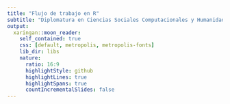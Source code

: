 ```yaml
---
title: "Flujo de trabajo en R"
subtitle: "Diplomatura en Ciencias Sociales Computacionales y Humanidades Digitales"
output:
  xaringan::moon_reader:
    self_contained: true
    css: [default, metropolis, metropolis-fonts]
    lib_dir: libs
    nature:
      ratio: 16:9
      highlightStyle: github
      highlightLines: true
      highlightSpans: true
      countIncrementalSlides: false
---
```



<style type="text/css">

.remark-slide-content {
    font-size: 25px;
    padding: 1em 1em 1em 1em;
}

```css

.remark-code{
  line-height: 1.5; font-size: 80%
}

@media print {
  .has-continuation {
    display: block;
  }
}
```


```r
##~~~~~~~~~~~~~~~~~~~~~~~~~~~~~~~~~~~~~~~~~~~~~~~~~~~~~~~~~~~~~~~~~~~~~~~~~~~~~~
##                                  PIZARRA                                 ----
##~~~~~~~~~~~~~~~~~~~~~~~~~~~~~~~~~~~~~~~~~~~~~~~~~~~~~~~~~~~~~~~~~~~~~~~~~~~~~~
xaringanExtra::use_scribble()
```


```r
##~~~~~~~~~~~~~~~~~~~~~~~~~~~~~~~~~~~~~~~~~~~~~~~~~~~~~~~~~~~~~~~~~~~~~~~~~~~~~~
##                                  cLIPBOARD                               ----
##~~~~~~~~~~~~~~~~~~~~~~~~~~~~~~~~~~~~~~~~~~~~~~~~~~~~~~~~~~~~~~~~~~~~~~~~~~~~~~
htmltools::tagList(
  xaringanExtra::use_clipboard(
    button_text = "<i class=\"fa fa-Copiar código\"></i>",
    success_text = "<i class=\"fa fa-check\" style=\"color: #90BE6D\"></i>",
    error_text = "<i class=\"fa fa-times-circle\" style=\"color: #F94144\"></i>"
  ),
  rmarkdown::html_dependency_font_awesome()
)
```


```r
##~~~~~~~~~~~~~~~~~~~~~~~~~~~~~~~~~~~~~~~~~~~~~~~~~~~~~~~~~~~~~~~~~~~~~~~~~~~~~~
##                          PRESENTACION VS RSTUDIO                         ----
##~~~~~~~~~~~~~~~~~~~~~~~~~~~~~~~~~~~~~~~~~~~~~~~~~~~~~~~~~~~~~~~~~~~~~~~~~~~~~~
xaringanExtra::use_fit_screen()
```


```r
##~~~~~~~~~~~~~~~~~~~~~~~~~~~~~~~~~~~~~~~~~~~~~~~~~~~~~~~~~~~~~~~~~~~~~~~~~~~~~~
##                          ESTILOS EXTRA -RESALTADO-                       ----
##~~~~~~~~~~~~~~~~~~~~~~~~~~~~~~~~~~~~~~~~~~~~~~~~~~~~~~~~~~~~~~~~~~~~~~~~~~~~~~
xaringanExtra::use_extra_styles(
  hover_code_line = TRUE,         #<<
  mute_unhighlighted_code = TRUE  #<<
)
```

```r

library(flipbookr)
library(tidyverse)
library(openxlsx)
library(xaringanthemer)
library(xaringan)
library(gt)
library(icons)
library(here)
library(kableExtra)

options(scipen = 999)

```


# Hoja de ruta

## ✔️ Proyectos en R

## ✔️ Nombrando archivos

## ✔️ Mirada exploratoria de la base

## ✔️ Uniendo dataframes

## ✔️ Exportación de resultados



<br>

Algunas referencias que inspiran este material:    

https://es.r4ds.hadley.nz/flujo-de-trabajo-proyectos.html   
https://slides.djnavarro.net/project-structure/   


---

class: inverse, center, middle

# Directorios de trabajo

<html>
  <div style='float:left'></div>
  <hr color='#EB811B' size=1px width=1125px>
</html>

---

#Directorios de trabajo - Proyectos
¿Cómo garantizar que la ruta para importar bases de datos al ambiente de R y para exportar resultados pueda funcionar si muevo mis carpetas o las comparto?

.left-column[

```r
knitr::include_graphics("img/no y si.png")
```
]

.right-column[
```r
read.csv("C:\Users\Guido\Clase 4\bases\inmuebles-estado-nacional.csv")
```

```r
dir.create("C:\Users\Guido\Clase 4\Resultados")
```

```r
setwd("C:\Users\Guido\Cursos\Diplomatura UNSAM\")
```

```r
knitr::include_graphics("img/Rproject.png")
```
]   

---
#Directorios de trabajo - Proyectos
.pull-left[Rstudio tiene una herramienta muy útil de trabajo, que son los  **proyectos**. Un proyecto es un archivo que identifica toda una carpeta de trabajo. Para crearlo, vamos al logo de nuevo proyecto y elegimos la carpeta de trabajo. Cuando trabajemos con proyectos: 

-   El directorio de trabajo siempre toma como punto inicial la carpeta donde esta ubicada el archivo .Rproj. 
-   El Environment es específico de nuestro proyecto. No se nos mezclará con resultados de código que podamos correr en otros proyectos.
]
.pull-right[
```r
knitr::include_graphics("img/nuevo_proyecto.png")
```
```r
knitr::include_graphics("img/nuevo_proyecto2.png")
```
]

---
#Práctica  

- Abran RStudio en sus computadoras y creen un nuevo proyecto en una carpeta de sus computadoras que este a mano.     

- Abran un nuevo script, importen las librerías **"openxlsx"** y **"tidyverse"** al ambiente de trabajo. Instalenlas previamente en caso de no haberlo hecho aún. Recuerden: `install.packages("nombre_del_paquete")`

- Guarden el script dentro de la carpeta del proyecto que crearon.   

- Ejecuten la función `list.files()`     

---

class: inverse, center, middle

# Nombrando archivos

<html>
  <div style='float:left'></div>
  <hr color='#EB811B' size=1px width=1125px>
</html>

---

#Nombrando Archivos 

##Serie de recomendaciones para organizar la carpeta de trabajo de un proyecto 
- Preferentemente utilizar minúsculas para nombrar nuestros archivos 

✅  procesamiento.r  
❌  Procesamiento.r   
✅  analisis.r   

- No utilizar espacios en blanco ni caracteres especiales (^.*?+|$) 

✅  procesamiento_inmuebles.r  
❌  procesamiento inmuebles.r
❌  procesamiento.inmuebles.r     
✅  graficos_evolucion_inmuebles.r  
❌  gráficos_evolución_inmuebles.r  

---
#Nombrando archivos (y/o carpetas)
  
  - Guardar consistencia en los caracteres utilizados y el orden de los componentes de los nombres

✅  procesamiento_inmuebles.r   
✅  graficos_evolucion_inmuebles.r  
❌  inmuebles-informe.rmd  

- Si tengo muchos archivos en una carpeta: utilizar números para ordenar y palabras clave para documentos similares  

✅  01_procesamiento_base_inmuebles.r  
✅  02_graficos_evolucion_inmuebles.r  
✅  03_graficos_provincias_inmuebles.r  
✅  04_informe_inmuebles.r  
❌  inmuebles-datos-VF20210414.r  


---


class: inverse, center, middle

# Importación de archivos (repaso)

<html>
  <div style='float:left'></div>
    <hr color='#EB811B' size=1px width=1125px>
      </html>
      
---
#Importación de bases de datos
A la hora de importar una base de datos nos podemos llegar a enfrentar a distintos tipos de archivos. En R contamos con **distintos paquetes y funciones** según el **tipo de extensión** del archivo:    

```r
importacion <- tibble(
  "Tipo de archivo" = c("Texto Plano",
                        "Texto Plano",
                        "Texto Plano",
                        "Extension de R",
                        "Extension de R",
                         "Otros Softwares",
                         "Otros Softwares",
                         "Excel",
                         "Excel"),
           "Paquete" =c("readr",
                        "readr",
                        "readr",
                        "RBase",
                        "RBase",
                        "haven",
                        "haven",
                        "openxlsx",
                        "readxl"),
             "Extension" =c(".csv",
                          ".txt",
                          ".tsv",
                          ".RDS",
                          ".RDATA",
                          ".dta",
                          ".sav",
                          ".xlsx",
                          ".xls"),
         "Funciones" = c("read_csv()",
                           "read_txt()","read_tsv()",
                           "readRDS()", "open()",
                           "read_dta()","read_spss()",
                           "read.xlsx()","read_excel()")    
)  

kable(importacion, format = 'html') %>%
  kable_styling(bootstrap_options = c("striped", "hover")) %>% 
  collapse_rows(columns = 2)
```



---
#Importación de bases de datos

## Archivos de texto plano
.pull-left[
En archivos de texto plano, se recomienda usar el paquete **readr** (que forma parte de tidyverse). Las diferencias entre cada una de sus funciones está en los parámetros que poseen para mejorar la importación.

```r
knitr::include_graphics("img/readcsv.png")
```
]
.pull-right[
¿Qué es lo que indican algunos de los parámetros que tenemos en la imagen?

-   encabezado (¿Tiene o no una primera fila con los nombes de las variables?)
-   delimitador (¿Cómo están separadas las variables en el archivo?: Ej: `,`, `;`, tab)
-   separador decimal (¿Cómo figuran los números en la base? Ej: ¿10.000, 10000 o 10,000)
-   quotes: ¿Como están indicados los valores de las variables de texto en la base?, ¿Aparecen entre comillas?
]

---
#Importación de bases de datos (usando proyectos)

Si tenemos abierto un proyecto, el punto de partida para la ruta a especificar será la carpeta del proyecto. Si queremos ir hacia atrás en las carpetas agregamos  **`../`**
```r

inmuebles<- read_csv(
  file = "bases/inmuebles-estado-nacional.csv")  

comunas <- read.xlsx(xlsxFile = "bases/comunas.xlsx")
```
**IMPORTANTE**: Siempre que lean bases de datos asignarlas a un nuevo objeto. De lo contrario, las va a mostrar completas en consola y no va a guardarlas en el ambiente de trabajo (enviroment)       


---
#Práctica

- Copien la carpeta "bases" adentro de la carpeta del proyecto que crearon previamente.

- Con el proyecto y script previos abiertos en RStudio, importen correctamente a su ambiente de trabajo el archivo **"inmuebles-estado-nacional.csv"**

- Utilicen la función `read.xlsx` para importar como dos objetos separados las bases que se encuentran en ambas pestañas del excel **"comunas.xlsx"**. (Pista: Pueden inspeccionar los parámetros de la función ejecutando **`?read.xlsx`**  

---
#Mirada exploratoria de la base de datos
Algunas funciones útiles para explorar rápidamente el contenido de nuestra base de datos:
- **`summary()`**: Muestra medidas de resumen de las variables: distintos momentos de la distribución para variables *numéricas* o de *fecha*, y un conteo de casos para variables de tipo *character*. 

- **`unique()`**: Permite ver los únicos valores que toma cierta variable en mi base de datos.

- **`table()`**: Esta función puede utilizarse para hacer tabulados univariados o bivariados.

- **`glimpse()`**<sup>t</sup>: nos muestra en formato más amigable un listado de las variables de la base, indicando la clase de variable en cuestión, y muestra los primeros valores de cada una de ellas

- **`sample_n()`**<sup>t</sup>: Nos permite seleccionar una muestra al azar de **n** casos de nuestra base. Puede ser útil para una primera mirada de la base que trascienda a los primeros casos, o bien para procedimienos de muestreo.  

<sup>t</sup> Pertenecen al paquete **tidyverse**

---

```r
inmuebles %>% #BREAK
  summary() #BREAK
```

`r chunk_reveal("summary", widths = c(1.1, 1.9), title = "# Ejemplo - summary()")`

---

```r
inmuebles %>% #BREAK
  glimpse()#BREAK
```

`r chunk_reveal("glimpse", widths = c(1.1, 1.9), title = "# Ejemplo - glimpse()")`

---

```r
inmuebles %>% #BREAK
  sample_n(size = 10)#BREAK
```

`r chunk_reveal("sample", widths = c(1.1, 1.9), title = "# Ejemplo - sample_n()")`

---
#Práctica
- Importen la base de datos al ambiente de trabajo (Ver función adecuada para importar archivos .RDS)
- Apliquen la función **`summary(nombre_base_datos)`**. Observen el resultado en consola. ¿Algo les llama atención de la información arrojada?
- Ejecuten **`table(inmuebles$pais)`** y observen el total de casos de la base por provincia
- Elaboren un tabulado bivariado entre las variables **pais** y **situacion_inmueble**
- ¿Qué valores puedo encontrar en la variable **organizacion**?

---

class: inverse, center, middle

# Uniendo dataframes

<html>
  <div style='float:left'></div>
  <hr color='#EB811B' size=1px width=1125px>
</html>

---
# Uniendo dataframes - dplyr (dentro de tidyverse)

.pull-left[
**Joins**: Nos permiten unir horizontalmente dos bases, a partir de alguna/s variable/s en común   

```r
knitr::include_graphics("img/joins2.png",dpi = 200)
```
[Fuente](https://www.youtube.com/watch?v=Yg-pNqzDuN4)

]
.pull-right[
**bind_rows()**: Nos permiten unir verticalmente dos bases, apilando los valores de aquellas variables en común 

```r
knitr::include_graphics("img/bind_rows.png",dpi = 200)
```

[Fuente](https://blog.exploratory.io/merging-two-data-frames-with-union-or-bind-rows-a55e79766d0?gi=dbebe4a50052)

]

---

#Exportación de resultados
Por lo general, cada paquete que presenta funciones para importar bases de datos, tiene como complemento una función para exportar (guardar en el disco de nuestra PC) un objeto con la misma extensión. Ejemplos: 


 - el paquete **openxlsx** tiene una función denominada **`write.xlsx()`** que nos permite exportar un dataframe creando un archivo **.xslx**
 - En RBase la función **`saveRDS()`** nos permite exportar archivos de extensión **.RDS** (son menos pesados para trabajarlos luego desde R)

En general estas funciones tienen un primer parametro para especificar el objeto a exportar, y un segundo para especificar la ruta y el nombre de archivo a crear () 
```r
write.xlsx(x = objeto_resultados,file = "Resultados/cuadro1.xlsx")

saveRDS(object = objeto_resultados,file = "Resultados/base_nueva.RDS")
```

---
#Práctica
- Importen todas las bases de datos de la carpeta **bases** a su ambiente de trabajo

- Usen la función bind_rows() para unir la base **inmuebles-estado-nacional.csv** con la base **otros-inmuebles-estado-nacional.csv**

- Prueben correr las funciones unique() y duplicated() sobre el resultado anterior. Luego, en caso de haber, eliminen los registros duplicados 

- Observen los valores que toma la variable `COMUNAS` en el listado que presenta el archivo **Comunas.xlsx**.Creen  una nueva columna llamada "localidad" que les sirva para unir la informacion con la de la base de los inmuebles 

- Usen la función left_join() para incorporar a la base de inmuebles la informacion de los barrios que tiene cada comuna

- Ejecuten ```dir.create("Resultados/")```. ¿Que generó en la carpeta de su proyecto?

- Exporten el objeto que contiene la base final hacia un Excel utilizando la funcion **`write.xlsx`**. 
